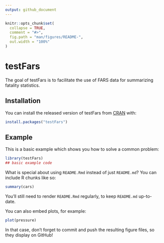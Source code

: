```yaml
---
output: github_document
---
```


<!-- README.md is generated from README.Rmd. Please edit that file -->

```r
knitr::opts_chunk$set(
  collapse = TRUE,
  comment = "#>",
  fig.path = "man/figures/README-",
  out.width = "100%"
)
```

# testFars

<!-- badges: start -->
<!-- badges: end -->

The goal of testFars is to facilitate the use of FARS data for summarizing fatality statistics. 

## Installation

You can install the released version of testFars from [CRAN](https://CRAN.R-project.org) with:

``` r
install.packages("testFars")
```

## Example

This is a basic example which shows you how to solve a common problem:

```r
library(testFars)
## basic example code
```

What is special about using `README.Rmd` instead of just `README.md`? You can include R chunks like so:

```r
summary(cars)
```

You'll still need to render `README.Rmd` regularly, to keep `README.md` up-to-date.

You can also embed plots, for example:

```r
plot(pressure)
```

In that case, don't forget to commit and push the resulting figure files, so they display on GitHub!
